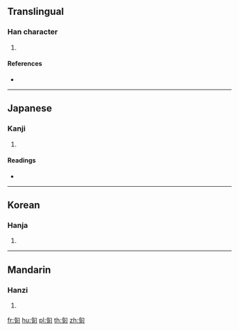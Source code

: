 {{character info/new}}
==Translingual==

===Han character===
{{Han char|rn=20|rad=勹|as=06|sn=8|four=|canj=POMR,XPOMR|ids=⿹勹合}}

# {{defn|Han|sort=勹06}}

====References====
* {{Han ref|kx=0151.150|dkj=02525|dj=0340.200|hdz=10258.150|uh=530C|ud=21260}}

----

==Japanese==

===Kanji===
{{ja-kanji|grade=|rs=勹06}}

# {{defn|lang=ja|sort=勹06}}

====Readings====
* {{ja-readings|on=[[こう]] (kō)|kun=[[あう]] (au), [[めぐる]] (meguru)}}

----

==Korean==

===Hanja===
{{ko-hanja|hangeul=합|rv=hap|mr=hap}}

# {{defn|lang=ko|sort=勹06}}

----

==Mandarin==

===Hanzi===
{{cmn-hanzi|pin=[[gé]] ([[ge2]])|wg=ko<sup>2</sup>}}

# {{defn|lang=cmn|sort=勹06}}

[[fr:匌]]
[[hu:匌]]
[[pl:匌]]
[[th:匌]]
[[zh:匌]]
